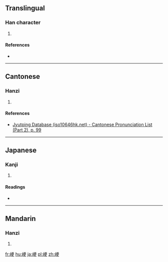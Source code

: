 {{also|硬}}
==Translingual==

===Han character===
{{Han char|rn=46|rad=山|as=07|sn=10|four=|canj=山一中大 (UMLK)|ids=⿰[[山]][[更]]}}

# {{defn|Han|sort=山07}}

====References====
* {{Han ref|kx=0312.110|dkj=08115|dj=0612.160|hdz=10773.010|uh=5CFA|ud=23802}}

----

==Cantonese==

===Hanzi===
{{yue-hanzi|jyut=[[gang2]]|y=gang2}}

# {{defn|lang=yue|sort=山07}}

====References====
* [http://www.iso10646hk.net/jp/document/download.jsp Jyutping Database (iso10646hk.net) - Cantonese Pronunciation List (Part 2), p. 99]

----

==Japanese==

===Kanji===
{{ja-kanji|grade=|rs=山07}}

# {{defn|lang=ja|sort=山07}}

====Readings====
* {{ja-readings|on=[[こう]] (kō), [[きょう]] (kyō)|kun=[[さえぎる]] (saegiru)}}

----

==Mandarin==

===Hanzi===
{{cmn-hanzi|pin=[[gěng]] ([[geng3]])|wg=keng<sup>3</sup>}}

# {{defn|lang=cmn|sort=山07}}

[[fr:峺]]
[[hu:峺]]
[[ja:峺]]
[[pl:峺]]
[[zh:峺]]